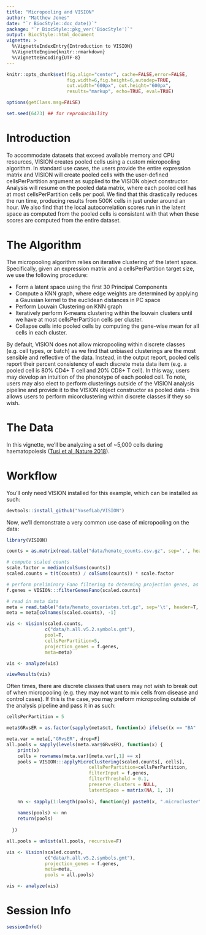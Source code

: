 ```yaml
---
title: "Micropooling and VISION"
author: "Matthew Jones"
date: "`r BiocStyle::doc_date()`"
package: "`r BiocStyle::pkg_ver('BiocStyle')`"
output: BiocStyle::html_document
vignette: >
  %\VignetteIndexEntry{Introduction to VISION}
  %\VignetteEngine{knitr::rmarkdown}
  %\VignetteEncoding{UTF-8}
---
```


``` r

knitr::opts_chunk$set(fig.align="center", cache=FALSE,error=FALSE,
                      fig.width=6,fig.height=6,autodep=TRUE,
                      out.width="600px", out.height="600px",
                      results="markup", echo=TRUE, eval=TRUE)

options(getClass.msg=FALSE)

set.seed(6473) ## for reproducibility

```

# Introduction

To accommodate datasets that exceed available memory and CPU resources, VISION creates pooled cells using a custom micropooling algorithm. In standard use cases, the users provide the entire expression matrix and VISION will create pooled cells with the user-defined cellsPerPartition argument as supplied to the VISION object constructor. Analysis will resume on the pooled data matrix, where each pooled cell has at most cellsPerPartition cells per pool. We find that this drastically reduces the run time, producing results from 500K cells in just under around an hour. We also find that the local autocorrelation scores run in the latent space as computed from the pooled cells is consistent with that when these scores are computed from the entire dataset. 

# The Algorithm 

The micropooling algorithm relies on iterative clustering of the latent space. Specifically, given an expression matrix and a cellsPerPartition target size, we use the following procedure:

- Form a latent space using the first 30 Principal Components 
- Compute a KNN graph, where edge weights are determined by applying a Gaussian kernel to the euclidean distances in PC space
- Perform Louvain Clustering on KNN graph
- Iteratively perform K-means clustering within the louvain clusters until we have at most cellsPerPartition cells per cluster.
- Collapse cells into pooled cells by computing the gene-wise mean for all cells in each cluster.

By default, VISION does not allow micropooling within discrete classes (e.g. cell types, or batch) as we find that unbiased clusterings are the most sensible and reflective of the data. Instead, in the output report, pooled cells report their percent consistency of each discrete meta data item (e.g. a pooled cell is 80% CD4+ T cell and 20% CD8+ T cell). In this way, users may develop an intuition of the phenotype of each pooled cell. To note, users may also elect to perform clusterings outside of the VISION analysis pipeline and provide it to the VISION object constructor as pooled data - this allows users to perform micorclustering within discrete classes if they so wish.

# The Data

In this vignette, we'll be analyzing a set of ~5,000 cells during haematopoiesis ([Tusi et al, Nature 2018](https://www.nature.com/articles/nature25741)). 

# Workflow

You'll only need VISION installed for this example, which can be installed as such:
```r
devtools::install_github("YosefLab/VISION")
```

Now, we'll demonstrate a very common use case of micropooling on the data:

```r
library(VISION)

counts = as.matrix(read.table("data/hemato_counts.csv.gz", sep=',', header=T, row.names=1))

# compute scaled counts
scale.factor = median(colSums(counts))
scaled.counts = t(t(counts) / colSums(counts)) * scale.factor

# perform preliminary Fano filtering to determing projection genes, as usual
f.genes = VISION:::filterGenesFano(scaled.counts)

# read in meta data 
meta = read.table("data/hemato_covariates.txt.gz", sep='\t', header=T, row.names=1)
meta = meta[colnames(scaled.counts), -1]

vis <- Vision(scaled.counts, 
              c("data/h.all.v5.2.symbols.gmt"),
              pool=T, 
              cellsPerPartition=5,
              projection_genes = f.genes, 
              meta=meta)

vis <- analyze(vis)

viewResults(vis)
```

Often times, there are discrete classes that users may not wish to break out of when micropooling (e.g. they may not want to mix cells from disease and control cases). If this is the case, you may preform micropooling outside of the analysis pipeline and pass it in as such:

```r

cellsPerPartition = 5

meta$GRvsER = as.factor(sapply(meta$ct, function(x) ifelse((x == "BA" || x == "ER" || x == "MK"), "ErLin", "GrLin")))

meta.var = meta[,"GRvsER", drop=F]
all.pools = sapply(levels(meta.var$GRvsER), function(x) { 
    print(x)
    cells = rownames(meta.var)[meta.var[,1] == x]
    pools = VISION:::applyMicroClustering(scaled.counts[, cells],
                              cellsPerPartition=cellsPerPartition,
                              filterInput = f.genes,
                              filterThreshold = 0.1,
                              preserve_clusters = NULL, 
                              latentSpace = matrix(NA, 1, 1))
    
    nn <- sapply(1:length(pools), function(y) paste0(x, ".microcluster", y))
  
    names(pools) <- nn
    return(pools)
    
  })

all.pools = unlist(all.pools, recursive=F)

vis <- Vision(scaled.counts, 
              c("data/h.all.v5.2.symbols.gmt"),
              projection_genes = f.genes, 
              meta=meta, 
              pools = all.pools)

vis <- analyze(vis)

```


# Session Info
```r
sessionInfo()
```
